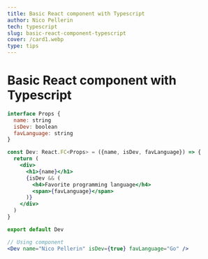 ```yaml
---
title: Basic React component with Typescript
author: Nico Pellerin
tech: typescript
slug: basic-react-component-typescript
cover: /card1.webp
type: tips
---
```


<SEO title="Basic React component with Typescript" />

# Basic React component with Typescript

<Spacer margin="6rem 0 4rem 0" />

```jsx
interface Props {
  name: string
  isDev: boolean
  favLanguage: string
}

const Dev: React.FC<Props> = ({name, isDev, favLanguage}) => {
  return (
    <div>
      <h1>{name}</h1>
      {isDev && (
        <h4>Favorite programming language</h4>
        <span>{favLanguage}</span>
      )}
    </div>
  )
}

export default Dev

// Using component
<Dev name="Nico Pellerin" isDev={true} favLanguage="Go" />
```
